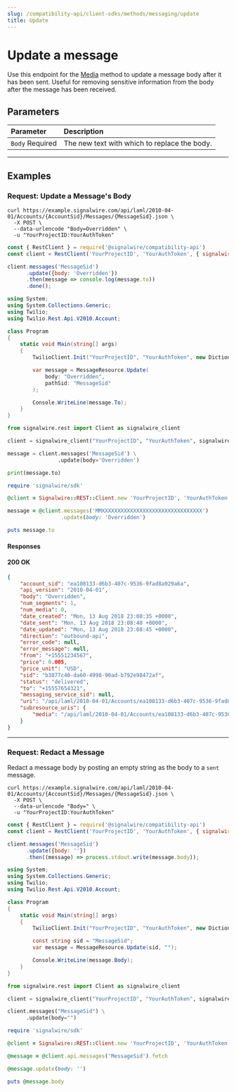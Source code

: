 ```yaml
---
slug: /compatibility-api/client-sdks/methods/messaging/update
title: Update
---
```


# Update a message

Use this endpoint for the [Media](./index.mdx) method to update a message body after it has been sent. 
Useful for removing sensitive information from the body after the message has been received.

## Parameters

| Parameter                                         | Description                                  |
| :------------------------------------------------ | :------------------------------------------- |
| `Body` <span className="required-arg">Required</span> | The new text with which to replace the body. |

---

## Examples

### Request: Update a Message's Body

<Tabs groupId="compatibility-sdks">

<TabItem value="shell" label="cURL">

```shell
curl https://example.signalwire.com/api/laml/2010-04-01/Accounts/{AccountSid}/Messages/{MessageSid}.json \
  -X POST \
  --data-urlencode "Body=Overridden" \
  -u "YourProjectID:YourAuthToken"
```

</TabItem>

<TabItem value="node" label="Node.js">

```javascript
const { RestClient } = require('@signalwire/compatibility-api')
const client = RestClient('YourProjectID', 'YourAuthToken', { signalwireSpaceUrl: 'example.signalwire.com' })

client.messages('MessageSid')
      .update({body: 'Overridden'})
      .then(message => console.log(message.to))
      .done();
```

</TabItem>

<TabItem value="csharp" label="C#">

```csharp
using System;
using System.Collections.Generic;
using Twilio;
using Twilio.Rest.Api.V2010.Account;

class Program
{
    static void Main(string[] args)
    {
        TwilioClient.Init("YourProjectID", "YourAuthToken", new Dictionary<string, object> { ["signalwireSpaceUrl"] = "{SPACE}.signalwire.com" });

        var message = MessageResource.Update(
            body: "Overridden",
            pathSid: "MessageSid"
        );

        Console.WriteLine(message.To);
    }
}
```

</TabItem>

<TabItem value="python" label="Python">

```python
from signalwire.rest import Client as signalwire_client

client = signalwire_client("YourProjectID", "YourAuthToken", signalwire_space_url = 'example.signalwire.com')

message = client.messages('MessageSid') \
                .update(body='Overridden')

print(message.to)
```

</TabItem>

<TabItem value="ruby" label="Ruby">

```ruby
require 'signalwire/sdk'

@client = Signalwire::REST::Client.new 'YourProjectID', 'YourAuthToken', signalwire_space_url: "example.signalwire.com"

message = @client.messages('MMXXXXXXXXXXXXXXXXXXXXXXXXXXXXXXXX')
                 .update(body: 'Overridden')

puts message.to
```

</TabItem>

</Tabs>

#### Responses

<h4><span class="badge badge--success">200</span> OK</h4>

```json
{
    "account_sid": "ea108133-d6b3-407c-9536-9fad8a929a6a",
    "api_version": "2010-04-01",
    "body": "Overridden",
    "num_segments": 1,
    "num_media": 0,
    "date_created": "Mon, 13 Aug 2018 23:08:35 +0000",
    "date_sent": "Mon, 13 Aug 2018 23:08:40 +0000",
    "date_updated": "Mon, 13 Aug 2018 23:08:45 +0000",
    "direction": "outbound-api",
    "error_code": null,
    "error_message": null,
    "from": "+15551234567",
    "price": 0.005,
    "price_unit": "USD",
    "sid": "b3877c40-da60-4998-90ad-b792e98472af",
    "status": "delivered",
    "to": "+15557654321",
    "messaging_service_sid": null,
    "uri": "/api/laml/2010-04-01/Accounts/ea108133-d6b3-407c-9536-9fad8a929a6a/Messages/b3877c40-da60-4998-90ad-b792e98472af",
    "subresource_uris": {
        "media": "/api/laml/2010-04-01/Accounts/ea108133-d6b3-407c-9536-9fad8a929a6a/Messages/b3877c40-da60-4998-90ad-b792e98472af/Media"
    }
}
```

---

### Request: Redact a Message

Redact a message body by posting an empty string as the body to a `sent` message.

<Tabs groupId="compatibility-sdks">

<TabItem value="shell" label="cURL">

```shell
curl https://example.signalwire.com/api/laml/2010-04-01/Accounts/{AccountSid}/Messages/{MessageSid}.json \
  -X POST \
  --data-urlencode "Body=" \
  -u "YourProjectID:YourAuthToken"
```

</TabItem>

<TabItem value="node" label="Node.js">

```javascript
const { RestClient } = require('@signalwire/compatibility-api')
const client = RestClient('YourProjectID', 'YourAuthToken', { signalwireSpaceUrl: 'example.signalwire.com' })

client.messages('MessageSid')
      .update({body: ''})
      .then((message) => process.stdout.write(message.body));
```

</TabItem>

<TabItem value="csharp" label="C#">

```csharp
using System;
using System.Collections.Generic;
using Twilio;
using Twilio.Rest.Api.V2010.Account;

class Program
{
    static void Main(string[] args)
    {
        TwilioClient.Init("YourProjectID", "YourAuthToken", new Dictionary<string, object> { ["signalwireSpaceUrl"] = "{SPACE}.signalwire.com" });

        const string sid = "MessageSid";
        var message = MessageResource.Update(sid, "");

        Console.WriteLine(message.Body);
    }
}
```

</TabItem>

<TabItem value="python" label="Python">

```python
from signalwire.rest import Client as signalwire_client

client = signalwire_client("YourProjectID", "YourAuthToken", signalwire_space_url = 'example.signalwire.com')

client.messages("MessageSid") \
      .update(body="")
```

</TabItem>

<TabItem value="ruby" label="Ruby">

```ruby
require 'signalwire/sdk'

@client = Signalwire::REST::Client.new 'YourProjectID', 'YourAuthToken', signalwire_space_url: "example.signalwire.com"

@message = @client.api.messages('MessageSid').fetch

@message.update(body: '')

puts @message.body
```

</TabItem>

</Tabs>